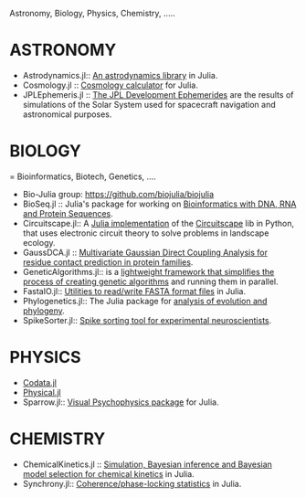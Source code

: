 Astronomy, Biology, Physics, Chemistry, .....

= ASTRONOMY =
* Astrodynamics.jl:: [https://github.com/helgee/Astrodynamics.jl An astrodynamics library] in Julia.
* Cosmology.jl :: [https://github.com/nolta/Cosmology.jl Cosmology calculator] for Julia.
* JPLEphemeris.jl :: [https://github.com/helgee/JPLEphemeris.jl The JPL Development Ephemerides] are the results of simulations of the Solar System used for spacecraft navigation and astronomical purposes.



= BIOLOGY ==
Bioinformatics, Biotech, Genetics, ....

* Bio-Julia group: [https://github.com/biojulia/biojulia https://github.com/biojulia/biojulia]
* BioSeq.jl :: Julia's package for working on [https://github.com/diegozea/BioSeq.jl Bioinformatics with DNA, RNA and Protein Sequences].
* Circuitscape.jl:: A [https://github.com/tanmaykm/Circuitscape.jl Julia implementation] of the [http://www.circuitscape.org/ Circuitscape] lib in Python, that uses electronic circuit theory to solve problems in landscape ecology.
* GaussDCA.jl :: [https://github.com/carlobaldassi/GaussDCA.jl  Multivariate Gaussian Direct Coupling Analysis for residue contact prediction in protein families].
* GeneticAlgorithms.jl:: is a [https://github.com/forio/GeneticAlgorithms.jl lightweight framework that simplifies the process of creating genetic algorithms] and running them in parallel.
* FastaIO.jl:: [https://github.com/carlobaldassi/FastaIO.jl Utilities to read/write FASTA format files] in Julia.
* Phylogenetics.jl:: The Julia package for [https://github.com/Ward9250/Phylogenetics.jl  analysis of evolution and phylogeny].
* SpikeSorter.jl:: [https://github.com/grero/SpikeSorter.jl Spike sorting tool for experimental neuroscientists].


= PHYSICS =
* [https://github.com/kofron/Codata.jl Codata.jl]
* [https://github.com/ggggggggg/Physical.jl Physical.jl]
* Sparrow.jl:: [https://github.com/rennis250/Sparrow.jl Visual Psychophysics package] for Julia.

= CHEMISTRY =
* ChemicalKinetics.jl :: [https://github.com/scidom/ChemicalKinetics.jl Simulation, Bayesian inference and Bayesian model selection for chemical kinetics] in Julia.
* Synchrony.jl:: [https://github.com/simonster/Synchrony.jl Coherence/phase-locking statistics] in Julia.


